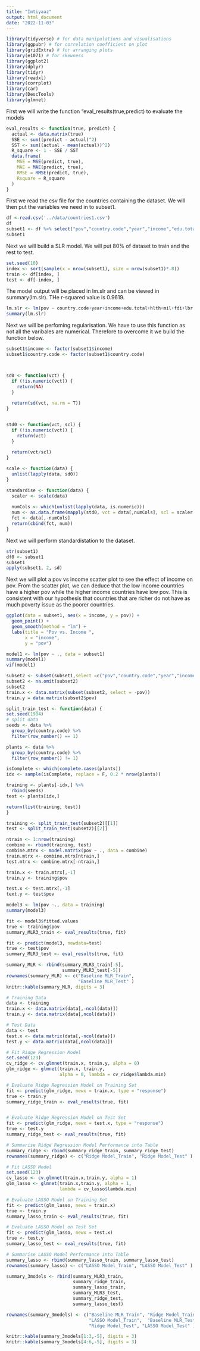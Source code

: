 ```yaml
---
title: "Imtiyaaz"
output: html_document
date: "2022-11-03"
---
```

```r
library(tidyverse) # for data manipulations and visualisations
library(ggpubr) # for correlation coefficient on plot
library(gridExtra) # for arranging plots 
library(e1071) # for skewness
library(ggplot2)
library(dplyr)
library(tidyr)
library(readxl)
library(corrplot)
library(car)
library(DescTools)
library(glmnet)
```

First we will write the function "eval_results(true,predict) to evaluate the models
```r
eval_results <- function(true, predict) {
  actual <- data.matrix(true)
  SSE <- sum((predict - actual)^2)
  SST <- sum((actual - mean(actual))^2)
  R_square <- 1 - SSE / SST
  data.frame(
    MSE = MSE(predict, true),
    MAE = MAE(predict, true),
    RMSE = RMSE(predict, true),
    Rsquare = R_square
  )
}
```
First we read the csv file for the countries containing the dataset. We will then put the variables we need in to subset1.
```r
df <-read.csv('../data/countries1.csv')
df
subset1 <- df %>% select("pov","country.code","year","income","edu.total","hlth","mil","fdi","lbr.part","unemp","pop.gwth.total","pop.gwth.rural","gdp.dflt","gcf","trade","gdp.pc","lfdi","lgdp.dflt","lgdp.pc")
subset1
```


Next we will build a SLR model. We will put 80% of dataset to train and the rest to test.
```r
set.seed(10)
index <- sort(sample(x = nrow(subset1), size = nrow(subset1)*.8))
train <- df[index, ]
test <- df[-index, ]
```

The model output will be placed in lm.slr and can be viewed in summary(lm.slr). THe r-squared value is 0.9619.
```r
lm.slr <- lm(pov ~ country.code+year+income+edu.total+hlth+mil+fdi+lbr.part+unemp+pop.gwth.total+pop.gwth.rural+gdp.dflt+gcf+trade+gdp.pc+lfdi+lgdp.dflt+lgdp.pc,data = train)
summary(lm.slr)

```
Next we will be perfoming regularisation. We have to use this function as not all the varibales are numerical. Therefore to overcome it we build the function below.
```r
subset1$income <- factor(subset1$income)
subset1$country.code <- factor(subset1$country.code)



sd0 <- function(vct) {
  if (!is.numeric(vct)) {
    return(NA)
  }
  
  return(sd(vct, na.rm = T))
}


std0 <- function(vct, scl) {
  if (!is.numeric(vct)) {
    return(vct)
  }
  
  return(vct/scl)
}

scale <- function(data) {
  unlist(lapply(data, sd0))
}

standardise <- function(data) {
  scaler <- scale(data)
  
  numCols <- which(unlist(lapply(data, is.numeric)))
  num <- as.data.frame(mapply(std0, vct = data[,numCols], scl = scaler[numCols], SIMPLIFY = T))
  fct <- data[,-numCols]
  return(cbind(fct, num))
}
```

Next we will perform standardistation to the dataset.
```r
str(subset1)
df0 <- subset1
subset1
apply(subset1, 2, sd)


```

Next we will plot a pov vs income scatter plot to see the effect of income on pov. From the scatter plot, we can deduce that the low income countries have a higher pov while the higher income countries have low pov. This is consistent with our hypothesis that countries that are richer do not have as much poverty issue as the poorer countries.
```r
ggplot(data = subset1, aes(x = income, y = pov)) +
  geom_point() +
  geom_smooth(method = "lm") +
  labs(title = "Pov vs. Income ",
       x = "income",
       y = "pov")

```

```r
model1 <- lm(pov ~ ., data = subset1)
summary(model1)
vif(model1)

```
```r
subset2 <- subset(subset1,select =c("pov","country.code","year","income","edu.total","hlth","mil","fdi","lbr.part","unemp","pop.gwth.total","pop.gwth.rural","gdp.dflt","gcf","trade","gdp.pc","lfdi","lgdp.dflt","lgdp.pc"))
subset2 <- na.omit(subset2)
subset2
train.x <- data.matrix(subset(subset2, select = -pov))
train.y = data.matrix(subset2$pov)
```


```r
split_train_test <- function(data) {
set.seed(1984)
# split data
seeds <- data %>% 
  group_by(country.code) %>% 
  filter(row_number() == 1)

plants <- data %>% 
  group_by(country.code) %>% 
  filter(row_number() != 1)

isComplete <- which(complete.cases(plants))
idx <- sample(isComplete, replace = F, 0.2 * nrow(plants))

training <- plants[-idx,] %>% 
  rbind(seeds)
test <- plants[idx,]

return(list(training, test))
}
```

```r

training <- split_train_test(subset2)[[1]]
test <- split_train_test(subset2)[[2]]
```

```r
ntrain <- 1:nrow(training)
combine <- rbind(training, test)
combine.mtrx <- model.matrix(pov ~ ., data = combine)
train.mtrx <- combine.mtrx[ntrain,]
test.mtrx <- combine.mtrx[-ntrain,]

train.x <- train.mtrx[,-1]
train.y <- training$pov

test.x <- test.mtrx[,-1]
text.y <- test$pov
```

```r
model3 <- lm(pov ~., data = training)
summary(model3)

```

```r
fit <- model3$fitted.values
true <- training$pov
summary_MLR3_train <- eval_results(true, fit)
```

```r
fit <- predict(model3, newdata=test)
true <- test$pov
summary_MLR3_test <- eval_results(true, fit)
```



```r
summary_MLR <- rbind(summary_MLR3_train[-5], 
                     summary_MLR3_test[-5])
rownames(summary_MLR) <- c("Baseline MLR_Train", 
                           "Baseline MLR_Test" )
knitr::kable(summary_MLR, digits = 3)
```

```r
# Training Data
data <- training
train.x <- data.matrix(data[,-ncol(data)])
train.y <- data.matrix(data[,ncol(data)])

# Test Data
data <- test
test.x <- data.matrix(data[,-ncol(data)])
test.y <- data.matrix(data[,ncol(data)])
```

```r
# Fit Ridge Regression Model
set.seed(123)
cv_ridge <- cv.glmnet(train.x, train.y, alpha = 0)
glm_ridge <- glmnet(train.x, train.y, 
                    alpha = 0, lambda = cv_ridge$lambda.min)

# Evaluate Ridge Regression Model on Training Set
fit <- predict(glm_ridge, newx = train.x, type = "response")
true <- train.y
summary_ridge_train <- eval_results(true, fit)


# Evaluate Ridge Regression Model on Test Set
fit <- predict(glm_ridge, newx = test.x, type = "response")
true <- test.y
summary_ridge_test <- eval_results(true, fit)

# Summarise Ridge Regression Model Performance into Table
summary_ridge <- rbind(summary_ridge_train, summary_ridge_test)
rownames(summary_ridge) <- c("Ridge Model_Train", "Ridge Model_Test" )
```



```r
# Fit LASSO Model
set.seed(123)
cv_lasso <- cv.glmnet(train.x,train.y, alpha = 1)
glm_lasso <- glmnet(train.x,train.y, alpha = 1, 
                    lambda = cv_lasso$lambda.min)

# Evaluate LASSO Model on Training Set
fit <- predict(glm_lasso, newx = train.x)
true <- train.y
summary_lasso_train <- eval_results(true, fit)

# Evaluate LASSO Model on Test Set
fit <- predict(glm_lasso, newx = test.x)
true <- test.y
summary_lasso_test <- eval_results(true, fit)

# Summarise LASSO Model Performance into Table
summary_lasso <- rbind(summary_lasso_train, summary_lasso_test)
rownames(summary_lasso) <- c("LASSO Model_Train", "LASSO Model_Test" )
```


```r
summary_3models <- rbind(summary_MLR3_train, 
                         summary_ridge_train,                               
                         summary_lasso_train, 
                         summary_MLR3_test,                             
                         summary_ridge_test, 
                         summary_lasso_test)

rownames(summary_3models) <- c("Baseline MLR_Train", "Ridge Model_Train", 
                               "LASSO Model_Train",  "Baseline MLR_Test",  
                               "Ridge Model_Test", "LASSO Model_Test" )

knitr::kable(summary_3models[1:3,-5], digits = 3)
knitr::kable(summary_3models[4:6,-5], digits = 3)

```
